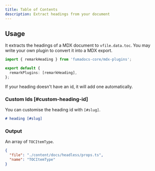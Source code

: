 ```yaml
---
title: Table of Contents
description: Extract headings from your document
---
```


## Usage

It extracts the headings of a MDX document to `vfile.data.toc`. You may write your
own plugin to convert it into a MDX export.

```ts
import { remarkHeading } from 'fumadocs-core/mdx-plugins';

export default {
  remarkPlugins: [remarkHeading],
};
```

If your heading doesn't have an id, it will add one automatically.

### Custom Ids [#custom-heading-id]

You can customise the heading id with `[#slug]`.

```md
# heading [#slug]
```

### Output

An array of `TOCItemType`.

```json doc-gen:typescript
{
  "file": "./content/docs/headless/props.ts",
  "name": "TOCItemType"
}
```
